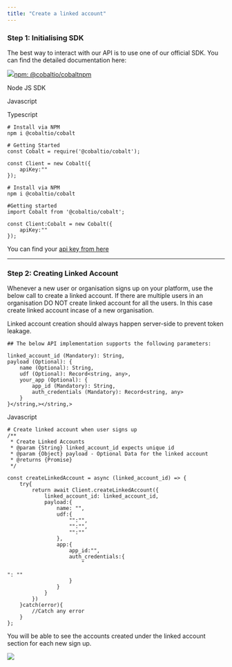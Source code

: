 ```yaml
---
title: "Create a linked account"
---
```


### Step 1: Initialising SDK

The best way to interact with our API is to use one of our official SDK. You can find the detailed documentation here:

[![](/images/cobalt/getting-started)npm: @cobaltio/cobaltnpm](https://www.npmjs.com/package/@cobaltio/cobalt)

Node JS SDK

Javascript

Typescript

```
# Install via NPM
npm i @cobaltio/cobalt

# Getting Started
const Cobalt = require('@cobaltio/cobalt');

const Client = new Cobalt({
    apiKey:""
});

```

```
# Install via NPM
npm i @cobaltio/cobalt

#Getting started
import Cobalt from '@cobaltio/cobalt';

const Client:Cobalt = new Cobalt({
    apiKey:""
});

```

You can find your [api key from here](https://gocobalt.io/account?tab=API)

****

### Step 2: Creating Linked Account

Whenever a new user or organisation signs up on your platform, use the below call to create a linked account. If there are multiple users in an organisation DO NOT create linked account for all the users. In this case create linked account incase of a new organisation.

Linked account creation should always happen server-side to prevent token leakage.

```
## The below API implementation supports the following parameters:

linked_account_id (Mandatory): String,
payload (Optional): {
    name (Optional): String,
    udf (Optional): Record<string, any>,
    your_app (Optional): {
        app_id (Mandatory): String,
        auth_credentials (Mandatory): Record<string, any>
    }
}</string,></string,>
```

Javascript

```
# Create linked account when user signs up
/**
 * Create Linked Accounts
 * @param {String} linked_account_id expects unique id
 * @param {Object} payload - Optional Data for the linked account
 * @returns {Promise}
 */
 
const createLinkedAccount = async (linked_account_id) => {
    try{
        return await Client.createLinkedAccount({
            linked_account_id: linked_account_id,
            payload:{
                name: "",
                udf:{
                    "":"",
                    "":"",
                    "":""
                },
                app:{
                    app_id:"",
                    auth_credentials:{
                        "

": ""
                    }
                }
            }
        })
    }catch(error){
        //Catch any error
    }
};

```

You will be able to see the accounts created under the linked account section for each new sign up. 

![](/images/cobalt/getting-started/Screenshot%202022-10-18%20at%201.24.44%20PM.png)

